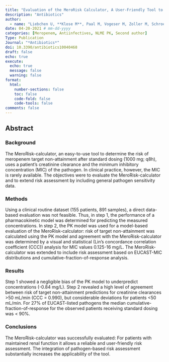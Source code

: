 ```yaml
---
title: "Evaluation of the MeroRisk Calculator, A User-Friendly Tool to Predict the Risk of Meropenem Target Non-Attainment in Critically Ill Patients"
description: "Antibiotics"
author:
  - name: "Liebchen U, **Klose M**, Paal M, Vogeser M, Zoller M, Schroeder I, Schmitt L, Huisinga W, Michelet R, Zander J, Scharf C, Weinelt FA, Kloft C. "
date: 04-20-2021 # mm-dd-yyyy
categories: [Meropenem, Antiinfectives, NLME PK, Second author]
Type: Publication
Journal: "*Antibiotics*"
doi: 10.3390/antibiotics10040468
draft: false 
echo: true
execute:
  echo: true
  message: false
  warning: false
format:
  html:
    number-sections: false
    toc: false
    code-fold: false
    code-tools: false
comments: false
---
```


## Abstract

### Background 

The MeroRisk-calculator, an easy-to-use tool to determine the risk of meropenem target non-attainment after standard dosing (1000 mg; q8h), uses a patient's creatinine clearance and the minimum inhibitory concentration (MIC) of the pathogen. In clinical practice, however, the MIC is rarely available. The objectives were to evaluate the MeroRisk-calculator and to extend risk assessment by including general pathogen sensitivity data.

### Methods

Using a clinical routine dataset (155 patients, 891 samples), a direct data-based evaluation was not feasible. Thus, in step 1, the performance of a pharmacokinetic model was determined for predicting the measured concentrations. In step 2, the PK model was used for a model-based evaluation of the MeroRisk-calculator: risk of target non-attainment was calculated using the PK model and agreement with the MeroRisk-calculator was determined by a visual and statistical (Lin's concordance correlation coefficient (CCC)) analysis for MIC values 0.125-16 mg/L. The MeroRisk-calculator was extended to include risk assessment based on EUCAST-MIC distributions and cumulative-fraction-of-response analysis.

### Results 

Step 1 showed a negligible bias of the PK model to underpredict concentrations (-0.84 mg/L). Step 2 revealed a high level of agreement between risk of target non-attainment predictions for creatinine clearances >50 mL/min (CCC = 0.990), but considerable deviations for patients <50 mL/min. For 27% of EUCAST-listed pathogens the median cumulative-fraction-of-response for the observed patients receiving standard dosing was < 90%.

### Conclusions

The MeroRisk-calculator was successfully evaluated: For patients with maintained renal function it allows a reliable and user-friendly risk assessment. The integration of pathogen-based risk assessment substantially increases the applicability of the tool.



